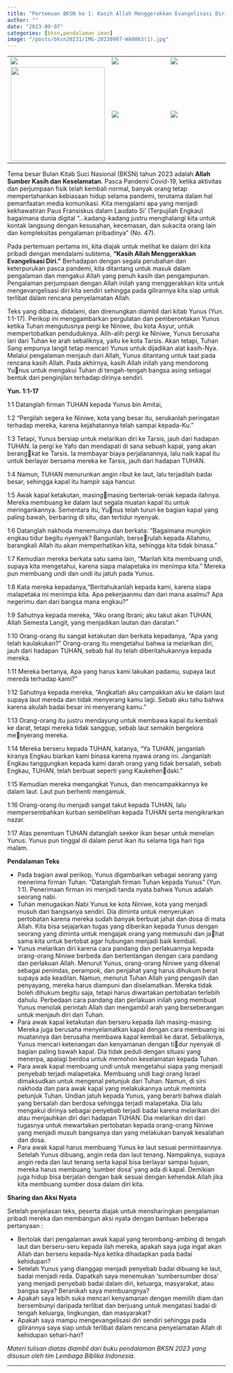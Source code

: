 ```yaml
---
title: "Pertemuan BKSN ke 1: Kasih Allah Menggerakkan Evangelisasi Diri"
author: ""
date: "2023-09-07"
categories: [bksn,pendalaman iman]
image: "/posts/bksn20231/IMG-20230907-WA0063(1).jpg"
---
```


|                                               |                              |                              |
|------------------------------|---------------------|---------------------|
| ![](/posts/bksn20231/IMG-20230907-WA0053.jpg) | ![](IMG-20230907-WA0038.jpg) | ![](IMG-20230907-WA0043.jpg) |
| ![](IMG-20230907-WA0042.jpg){width="217"}     | ![](IMG-20230907-WA0051.jpg) | ![](IMG-20230907-WA0053.jpg) |

Tema besar Bulan Kitab Suci Nasional (BKSN) tahun 2023 adalah **Allah Sumber Kasih dan Keselamatan**. Pasca Pandemi Covid-19, ketika aktivitas dan perjumpaan fisik telah kembali normal, banyak orang tetap mempertahankan kebiasaan hidup selama pandemi, terutama dalam hal pemanfaatan media komunikasi. Kita mengalami apa yang menjadi kekhawatiran Paus Fransiskus dalam Laudato Si' (Terpujilah Engkau) bagaimana dunia digital "...kadang-kadang justru menghalangi kita untuk kontak langsung dengan kesusahan, kecemasan, dan sukacita orang lain dan kompleksitas pengalaman pribadinya" (No. 47).

Pada pertemuan pertama ini, kita diajak untuk melihat ke dalam diri kita pribadi dengan mendalami subtema, **"Kasih Allah Menggerakkan Evangelisasi Diri."** Berhadapan dengan segala perubahan dan keterpurukan pasca pandemi, kita ditantang untuk masuk dalam pengalaman dan mengakui Allah yang penuh kasih dan pengampunan. Pengalaman perjumpaan dengan Allah inilah yang menggerakkan kita untuk mengevangelisasi diri kita sendiri sehingga pada gilirannya kita siap untuk terlibat dalam rencana penyelamatan Allah.

Teks yang dibaca, didalami, dan direnungkan diambil dari kitab Yunus (Yun. 1:1-17). Perikop ini menggambarkan pergulatan dan pemberontakan Yunus ketika Tuhan mengutusnya pergi ke Niniwe, ibu kota Asyur, untuk mempertobatkan penduduknya. Alih-alih pergi ke Niniwe, Yunus berusaha lari dari Tuhan ke arah sebaliknya, yaitu ke kota Tarsis. Akan tetapi, Tuhan Sang empunya langit tetap mencari Yunus untuk dijadikan alat kasih-Nya. Melalui pengalaman menjauh dari Allah, Yunus ditantang untuk taat pada rencana kasih Allah. Pada akhirnya, kasih Allah inilah yang mendorong Yunus untuk mengakui Tuhan di tengah-tengah bangsa asing sebagai bentuk dari penginjilan terhadap dirinya sendiri.

**Yun. 1:1-17**

1:1 Datanglah firman TUHAN kepada Yunus bin Amitai,

1:2 "Pergilah segera ke Niniwe, kota yang besar itu, serukanlah peringatan terhadap mereka, karena kejahatannya telah sampai kepada-Ku."

1:3 Tetapi, Yunus bersiap untuk melarikan diri ke Tarsis, jauh dari hadapan TUHAN. Ia pergi ke Yafo dan mendapati di sana sebuah kapal, yang akan berangkat ke Tarsis. Ia membayar biaya perjalanannya, lalu naik kapal itu untuk berlayar bersama mereka ke Tarsis, jauh dari hadapan TUHAN.

1:4 Namun, TUHAN menurunkan angin ribut ke laut, lalu terjadilah badai besar, sehingga kapal itu hampir saja hancur.

1:5 Awak kapal ketakutan, masingmasing berteriak-teriak kepada ilahnya. Mereka membuang ke dalam laut segala muatan kapal itu untuk meringankannya. Sementara itu, Yunus telah turun ke bagian kapal yang paling bawah, berbaring di situ, dan tertidur nyenyak.

1:6 Datanglah nakhoda menemuinya dan berkata: "Bagaimana mungkin engkau tidur begitu nyenyak? Bangunlah, berserulah kepada Allahmu, barangkali Allah itu akan memperhatikan kita, sehingga kita tidak binasa."

1:7 Kemudian mereka berkata satu sama lain, "Marilah kita membuang undi, supaya kita mengetahui, karena siapa malapetaka ini menimpa kita." Mereka pun membuang undi dan undi itu jatuh pada Yunus.

1:8 Kata mereka kepadanya,"Beritahukanlah kepada kami, karena siapa malapetaka ini menimpa kita. Apa pekerjaanmu dan dari mana asalmu? Apa negerimu dan dari bangsa mana engkau?"

1:9 Sahutnya kepada mereka, "Aku orang Ibrani; aku takut akan TUHAN, Allah Semesta Langit, yang menjadikan lautan dan daratan."

1:10 Orang-orang itu sangat ketakutan dan berkata kepadanya, "Apa yang telah kaulakukan?" Orang-orang itu mengetahui bahwa ia melarikan diri, jauh dari hadapan TUHAN, sebab hal itu telah diberitahukannya kepada mereka.

1:11 Mereka bertanya, Apa yang harus kami lakukan padamu, supaya laut mereda terhadap kami?"

1:12 Sahutnya kepada mereka, "Angkatlah aku campakkan aku ke dalam laut supaya laut mereda dan tidak menyerang kamu lagi. Sebab aku tahu bahwa karena akulah badai besar ini menyerang kamu."

1:13 Orang-orang itu justru mendayung untuk membawa kapal itu kembali ke darat, tetapi mereka tidak sanggup, sebab laut semakin bergelora me￾nyerang mereka.

1:14 Mereka berseru kepada TUHAN, katanya, "Ya TUHAN, janganlah kiranya Engkau biarkan kami binasa karena nyawa orang ini. Janganlah Engkau tanggungkan kepada kami darah orang yang tidak bersalah, sebab Engkau, TUHAN, telah berbuat seperti yang Kaukehen￾daki."

1:15 Kemudian mereka mengangkat Yunus, dan mencampakkannya ke dalam laut. Laut pun berhenti mengamuk.

1:16 Orang-orang itu menjadi sangat takut kepada TUHAN, lalu mempersembahkan kurban sembelihan kepada TUHAN serta mengikrarkan nazar.

1:17 Atas penentuan TUHAN datanglah seekor ikan besar untuk menelan Yunus. Yunus pun tinggal di dalam perut ikan itu selama tiga hari tiga malam.

**Pendalaman Teks**

-   Pada bagian awal perikop, Yunus digambarkan sebagai seorang yang menerima firman Tuhan. “Datanglah firman Tuhan kepada Yunus” (Yun. 1:1). Penerimaan firman ini menjadi tanda nyata bahwa Yunus adalah seorang nabi.
-   Tuhan menugaskan Nabi Yunus ke kota Niniwe, kota yang menjadi musuh dari bangsanya sendiri. Dia diminta untuk menyerukan pertobatan karena mereka sudah banyak berbuat jahat dan dosa di mata Allah. Kita bisa sejajarkan tugas yang diberikan kepada Yunus dengan seorang yang diminta untuk mengajak orang yang memusuhi dan ja￾hat sama kita untuk bertobat agar hubungan menjadi baik kembali.
-   Yunus melarikan diri karena cara pandang dan perlakuannya kepada orang-orang Niniwe berbeda dan bertentangan dengan cara pandang dan perlakuan Allah. Menurut Yunus, orang-orang Niniwe yang dikenal sebagai penindas, perampok, dan penjahat yang harus dihukum berat supaya ada keadilan. Namun, menurut Tuhan Allah yang pengasih dan penyayang, mereka harus diampuni dan diselamatkan. Mereka tidak boleh dihukum begitu saja, tetapi harus diwartakan pertobatan terlebih dahulu. Perbedaan cara pandang dan perlakuan inilah yang membuat Yunus menolak perintah Allah dan mengambil arah yang berseberangan untuk menjauh diri dari Tuhan.
-   Para awak kapal ketakutan dan berseru kepada ilah masing-masing. Mereka juga berusaha menyelamatkan kapal dengan cara membuang isi muatannya dan berusaha membawa kapal kembali ke darat. Sebaliknya, Yunus mencari ketenangan dan kenyamanan dengan ti￾dur nyenyak di bagian paling bawah kapal. Dia tidak peduli dengan situasi yang menerpa, apalagi berdoa untuk memohon keselamatan kepada Tuhan.
-   Para awak kapal membuang undi untuk mengetahui siapa yang menjadi penyebab terjadi malapetaka. Membuang undi bagi orang Israel dimaksudkan untuk mengenal petunjuk dari Tuhan. Namun, di sini nakhoda dan para awak kapal yang melakukannya untuk meminta petunjuk Tuhan. Undian jatuh kepada Yunus, yang berarti bahwa dialah yang bersalah dan berdosa sehingga terjadi malapetaka. Dia lalu mengakui dirinya sebagai penyebab terjadi badai karena melarikan diri atau menjauhkan diri dari hadapan TUHAN. Dia melarikan diri dari tugasnya untuk mewartakan pertobatan kepada orang-orang Niniwe yang menjadi musuh bangsanya dan yang melakukan banyak kesalahan dan dosa.
-   Para awak kapal harus membuang Yunus ke laut sesuai permintaannya. Setelah Yunus dibuang, angin reda dan laut tenang. Nampaknya, supaya angin reda dan laut tenang serta kapal bisa berlayar sampai tujuan, mereka harus membuang ‘sumber dosa’ yang ada di kapal. Demikian juga hidup bisa berjalan dengan baik sesuai dengan kehendak Allah jika kita membuang sumber dosa dalam diri kita.

**Sharing dan Aksi Nyata**

Setelah penjelasan teks, peserta diajak untuk mensharingkan pengalaman pribadi mereka dan membangun aksi nyata dengan bantuan beberapa pertanyaan :

-   Bertolak dari pengalaman awak kapal yang terombang-ambing di tengah laut dan berseru-seru kepada ilah mereka, apakah saya juga ingat akan Allah dan berseru kepada-Nya ketika dihadapkan pada badai kehidupan?
-   Setelah Yunus yang dianggap menjadi penyebab badai dibuang ke laut, badai menjadi reda. Dapatkah saya menemukan ‘sumbersumber dosa’ yang menjadi penyebab badai dalam diri, keluarga, masyarakat, atau bangsa saya? Beranikah saya membuangnya?
-   Apakah saya lebih suka mencari kenyamanan dengan memilih diam dan bersembunyi daripada terlibat dan berjuang untuk mengatasi badai di tengah keluarga, lingkungan, dan masyarakat?
-   Apakah saya mampu mengevangelisasi diri sendiri sehingga pada gilirannya saya siap untuk terlibat dalam rencana penyelamatan Allah di kehidupan sehari-hari?

*Materi tulisan diatas diambil dari buku pendalaman BKSN 2023 yang disusun oleh tim Lembaga Biblika Indonesia.*

------------------------------------------------------------------------
